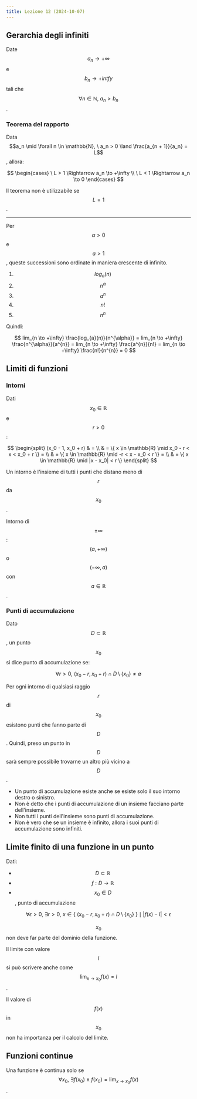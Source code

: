 ```yaml
---
title: Lezione 12 (2024-10-07)
---
```


## Gerarchia degli infiniti

Date $$a_n \to +\infty$$ e $$b_n \to +intfy$$ tali che
$$\forall n \in \mathbb{N}, \ a_n > b_n$$.

### Teorema del rapporto

Data
$$a_n \mid \forall n \in \mathbb{N}, \ a_n > 0 \land \frac{a_{n + 1}}{a_n} = L$$,
allora:

$$
\begin{cases}
\ L > 1 \Rightarrow a_n \to +\infty \\
\ L < 1 \Rightarrow a_n \to 0
\end{cases}
$$

Il teorema non è utilizzabile se $$L = 1$$.

---

Per $$\alpha > 0$$ e $$a > 1$$, queste successioni sono ordinate in maniera
crescente di infinito.

1. $$log_{a}(n)$$
2. $$n^{\alpha}$$
3. $$a^{n}$$
4. $$n!$$
5. $$n^{n}$$

Quindi:

$$
lim_{n \to +\infty} \frac{log_{a}(n)}{n^{\alpha}} =
lim_{n \to +\infty} \frac{n^{\alpha}}{a^{n}} =
lim_{n \to +\infty} \frac{a^{n}}{n!} =
lim_{n \to +\infty} \frac{n!}{n^{n}} = 0
$$

## Limiti di funzioni

### Intorni

Dati $$x_0 \in \mathbb{R}$$ e $$r > 0$$:

$$
\begin{split}
(x_0 - 1, x_0 + r) & = \\
& = \{ x \in \mathbb{R} \mid x_0 - r < x < x_0 + r \} = \\
& = \{ x \in \mathbb{R} \mid -r < x - x_0 < r \} = \\
& = \{ x \in \mathbb{R} \mid |x - x_0| < r \}
\end{split}
$$

Un intorno è l'insieme di tutti i punti che distano meno di $$r$$ da $$x_0$$.

Intorno di $$\pm\infty$$: $$(a, +\infty)$$ o $$(-\infty, a)$$ con
$$a \in \mathbb{R}$$.

### Punti di accumulazione

Dato $$D \subset \mathbb{R}$$, un punto $$x_0$$ si dice punto di accumulazione
se:

$$
\forall r > 0, \ (x_0 - r, x_0 + r) \cap D \setminus \{ x_0 \} \neq \emptyset
$$

Per ogni intorno di qualsiasi raggio $$r$$ di $$x_0$$ esistono punti che fanno
parte di $$D$$. Quindi, preso un punto in $$D$$ sarà sempre possibile trovarne
un altro più vicino a $$D$$.

- Un punto di accumulazione esiste anche se esiste solo il suo intorno destro o
  sinistro.
- Non è detto che i punti di accumulazione di un insieme facciano parte
  dell'insieme.
- Non tutti i punti dell'insieme sono punti di accumulazione.
- Non è vero che se un insieme è infinito, allora i suoi punti di accumulazione
  sono infiniti.

## Limite finito di una funzione in un punto

Dati:

- $$D \subset \mathbb{R}$$
- $$f: D \to \mathbb{R}$$
- $$x_0 \in D$$, punto di accumulazione

$$
\forall \epsilon > 0, \ \exists r > 0, \ x \in \{ \ (x_0 - r, x_0 + r) \cap D \setminus \{ x_0 \} \ \} \mid |f(x) - l| < \epsilon
$$

$$x_0$$ non deve far parte del dominio della funzione.

Il limite con valore $$l$$ si può scrivere anche come
$$\lim_{x \to x_0} f(x) = l$$.

Il valore di $$f(x)$$ in $$x_0$$ non ha importanza per il calcolo del limite.

## Funzioni continue

Una funzione è continua solo se
$$\forall x_0, \ \exists f(x_0) \land f(x_0) = \lim_{x \to x_0} f(x)$$.
